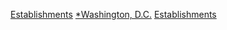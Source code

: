 {{United States topic|prefix=:Category:各年|suffix=建立}}
{{portal box|歷史|美國}}
:{{Category see also|各年華盛頓哥倫比亞特區廢除}}

[[Category:各年哥伦比亚特区|Establishments]]
[[Category:各年美國建立|*Washington, D.C.]]
[[Category:華盛頓哥倫比亞特區事件|Establishments]]